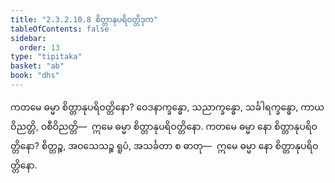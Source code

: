 ```yaml
---
title: "2.3.2.10.8 စိတ္တာနုပရိဝတ္တိဒုက"
tableOfContents: false
sidebar:
  order: 13
type: "tipitaka"
basket: "ab"
book: "dhs"
---
```



<DynamicBreadcrumb />

<Division number="1205" book="dhs">

<Paragraph number="1901" book="dhs">
ကတမေ ဓမ္မာ စိတ္တာနုပရိဝတ္တိနော? ဝေဒနာက္ခန္ဓော, သညာက္ခန္ဓော, သင်္ခါရက္ခန္ဓော, ကာယဝိညတ္တိ, ဝစီဝိညတ္တိ—  ဣမေ ဓမ္မာ စိတ္တာနုပရိဝတ္တိနော.
</Paragraph>

</Division>
<Division number="1206" book="dhs">

<Paragraph number="1902" book="dhs">
ကတမေ ဓမ္မာ နော စိတ္တာနုပရိဝတ္တိနော? စိတ္တဉ္စ, အဝသေသဉ္စ ရူပံ, အသင်္ခတာ စ ဓာတု—  ဣမေ ဓမ္မာ နော စိတ္တာနုပရိဝတ္တိနော.
</Paragraph>
</Division>